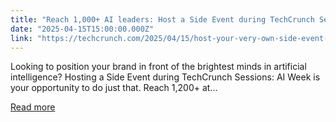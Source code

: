 ```yaml
---
title: "Reach 1,000+ AI leaders: Host a Side Event during TechCrunch Sessions: AI"
date: "2025-04-15T15:00:00.000Z"
link: "https://techcrunch.com/2025/04/15/host-your-very-own-side-event-during-techcrunch-sessions-ai/"
---
```


Looking to position your brand in front of the brightest minds in artificial intelligence? Hosting a Side Event during TechCrunch Sessions: AI Week is your opportunity to do just that. Reach 1,200+ at...

[Read more](https://techcrunch.com/2025/04/15/host-your-very-own-side-event-during-techcrunch-sessions-ai/)
